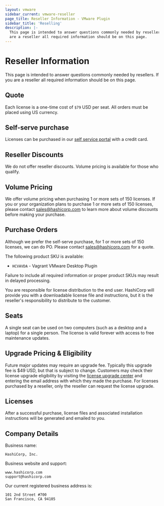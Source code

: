 ```yaml
---
layout: vmware
sidebar_current: vmware-reseller
page_title: Reseller Information - VMware Plugin
sidebar_title: 'Reselling'
description: |-
  This page is intended to answer questions commonly needed by resellers. If you
  are a reseller all required information should be on this page.
---
```


# Reseller Information

This page is intended to answer questions commonly needed by resellers. If you
are a reseller all required information should be on this page.

## Quote

Each license is a one-time cost of `$79` USD per seat. All orders must be placed
using US currency.

## Self-serve purchase

Licenses can be purchased in our [self service portal](http://www.vagrantup.com/vmware#buy-now)
with a credit card.

## Reseller Discounts

We do not offer reseller discounts. Volume pricing is available for those who
qualify.

## Volume Pricing

We offer volume pricing when purchasing 1 or more sets of 150 licenses. If you
or your organization plans to purchase 1 or more sets of 150 licenses, please
contact sales@hashicorp.com to learn more about volume discounts before making your
purchase.

## Purchase Orders

Although we prefer the self-serve purchase, for 1 or more sets of 150 licenses, we
can do PO. Please contact sales@hashicorp.com for a quote.

The following product SKU is available:

- `HCVAVDA` - Vagrant VMware Desktop Plugin

Failure to include all required information or proper product SKUs may result in
delayed processing.

You are responsible for license distribution to the end user. HashiCorp will
provide you with a downloadable license file and instructions, but it is the
reseller's responsibility to distribute to the customer.

## Seats

A single seat can be used on two computers (such as a desktop and a laptop)
for a single person. The license is valid forever with access to free
maintenance updates.

## Upgrade Pricing &amp; Eligibility

Future major updates may require an upgrade fee. Typically this upgrade fee is
\$49 USD, but that is subject to change. Customers may check their license
upgrade eligibility by visiting the
[license upgrade center](http://license.hashicorp.com/upgrade/vmware2015) and
entering the email address with which they made the purchase. For licenses
purchased by a reseller, only the reseller can request the license upgrade.

## Licenses

After a successful purchase, license files and associated installation
instructions will be generated and emailed to you.

## Company Details

Business name:

    HashiCorp, Inc.

Business website and support:

    www.hashicorp.com
    support@hashicorp.com

Our current registered business address is:

    101 2nd Street #700
    San Francisco, CA 94105
